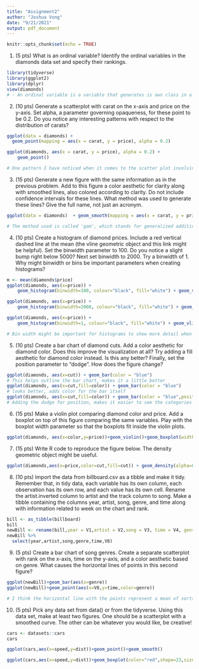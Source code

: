 ```yaml
---
title: "Assignment2"
author: "Joshua Vong"
date: "9/21/2021"
output: pdf_document
---
```


```r
knitr::opts_chunk$set(echo = TRUE)
```

1. (5 pts) What is an ordinal variable? Identify the ordinal variables in the diamonds data set and
specify their rankings.
```r
library(tidyverse)
library(ggplot2)
library(dplyr)
view(diamonds)
# - An ordinal variable is a variable that generates is own class in a way, it basically creates a category in itself. The ordinal variables in the diamond are fair,good,very good, premium and ideal, The rankings indicate the quality of the diamond. The lowest would be fair, then good would be next, very good would follow after, premium will be the second highest, and finally ideal would be the final high quality cut.
```



2. (10 pts) Generate a scatterplot with carat on the x-axis and price on the y-axis. Set alpha, a
parameter governing opaqueness, for these point to be 0.2. Do you notice any interesting patterns
with respect to the distribution of carats?
```r
ggplot(data = diamonds) + 
  geom_point(mapping = aes(x = carat, y = price), alpha = 0.2)

ggplot(diamonds, aes(x = carat, y = price), alpha = 0.2) +
    geom_point()

# One pattern I have noticed when it comes to the scatter plot involving the diamonds is that there seems to be almost like a straight line at certain carats, for example at carat 1 there's seem to be a line forming with all the dots to make a line. The same can be said for carats: 1.5, 1.6, 2.0, 2.2, and at 3(though its very light compared to the rest).
```

3. (15 pts) Generate a new figure with the same information as in the previous problem. Add to this
figure a color aesthetic for clarity along with smoothed lines, also colored according to clarity. Do
not include confidence intervals for these lines. What method was used to generate these lines?
Give the full name, not just an acronym.
```r
ggplot(data = diamonds)  + geom_smooth(mapping = aes(x = carat, y = price, color = clarity), alpha = 0.2)

# The method used is called 'gam', which stands for generalized additive model.
```

4. (10 pts) Create a histogram of diamond prices. Include a red vertical dashed line at the mean
(the vline geometric object and this link might be helpful). Set the binwidth parameter to 100.
Do you notice a slight bump right below 5000? Next set binwidth to 2000. Try a binwidth of 1.
Why might binwidth or bins be important parameters when creating histograms?
```r

m <- mean(diamonds$price)
ggplot(diamonds, aes(x=price)) +
    geom_histogram(binwidth=100, colour="black", fill="white") + geom_vline(xintercept = m, linetype ="dashed", color = "red")

ggplot(diamonds, aes(x=price)) +
    geom_histogram(binwidth=2000, colour="black", fill="white") + geom_vline(xintercept = m, linetype ="dashed", color = "red")

ggplot(diamonds, aes(x=price)) +
    geom_histogram(binwidth=1, colour="black", fill="white") + geom_vline(xintercept = m, linetype ="dashed", color = "red")

# Bin width might be important for histograms to show more detail when it comes to working for large data, the lower the bin width the more detailed the graph. The larger it gives off a sense of generalization compared to the smaller bin widths.

```

5. (10 pts) Create a bar chart of diamond cuts. Add a color aesthetic for diamond color. Does this
improve the visualization at all? Try adding a fill aesthetic for diamond color instead. Is this any
better? Finally, set the position parameter to "dodge". How does the figure change?
```r
ggplot(diamonds, aes(x=cut)) + geom_bar(color = "blue")
# This helps outline the bar chart, makes it a little better
ggplot(diamonds, aes(x=cut,fill=color)) + geom_bar(color = "blue")
# looks better, adds color for the bar itself
ggplot(diamonds, aes(x=cut,fill=color)) + geom_bar(color = "blue",position = "dodge")
# Adding the dodge for position, makes it easier to see the categories better
```

6. (15 pts) Make a violin plot comparing diamond color and price. Add a boxplot on top of this
figure comparing the same variables. Play with the boxplot width parameter so that the boxplots
fit inside the violin plots.
```r
ggplot(diamonds, aes(x=color,y=price))+geom_violin()+geom_boxplot(width=7)
```

7. (15 pts) Write R code to reproduce the figure below. The density geometric object might be
useful.
```r
ggplot(diamonds,aes(x=price,color=cut,fill=cut)) + geom_density(alpha=0.4,color="black") + facet_wrap(~color)
```

8. (10 pts) Import the data from billboard.csv as a tibble and make it tidy. Remember that, in
tidy data, each variable has its own column, each observation has its own row, and each value
has its own cell. Rename the artist.inverted column to artist and the track column to
song. Make a tibble containing the columns year, artist, song, genre, and time along with
information related to week on the chart and rank.
```r
bill <- as_tibble(billboard)
bill
newBill <- rename(bill,year = V1,artist = V2,song = V3, time = V4, genre = V5)
newBill %>%
  select(year,artist,song,genre,time,V8)
```

9. (5 pts) Create a bar chart of song genres. Create a separate scatterplot with rank on the x-axis,
time on the y-axis, and a color aesthetic based on genre. What causes the horizontal lines of
points in this second figure?
```r
ggplot(newBill)+geom_bar(aes(x=genre))
ggplot(newBill)+geom_point(aes(x=V8,y=time,color=genre))

# I think the horizontal line with the points represent a mean of sorts like the average rank for the genre
```

10. (5 pts) Pick any data set from data() or from the tidyverse. Using this data set, make at least
two figures. One should be a scatterplot with a smoothed curve. The other can be whatever you
would like, be creative!
```r
cars <- datasets::cars
cars

ggplot(cars,aes(x=speed,y=dist))+geom_point()+geom_smooth()

ggplot(cars,aes(x=speed,y=dist))+geom_boxplot(color="red",shape=23,size=5)
```

